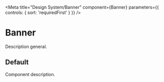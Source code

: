 
<Meta
  title="Design System/Banner"
  component={Banner}
  parameters={{
    controls: { sort: 'requiredFirst' }
  }}
/>

# Banner

Description general.

## Default

Component description.

<Canvas>
  <Story story={stories.Default} />
</Canvas>
